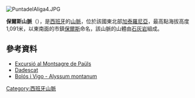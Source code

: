 [[Image:PuntadelAliga4.JPG|right]]
{{Coord|40|56|52.8|N|00|23|15.5|E|type:mountain_region:ES-CT|display=title}} 

'''保爾斯山脈'''（{{lang-ca|Montsagre de Paüls}}），是[[西班牙|西班牙]]的[[山脈|山脈]]，位於該國東北部[[加泰羅尼亞|加泰羅尼亞]]，最高點海拔高度1,091米，以東南面的市鎮[[保爾斯|保爾斯]]命名，該山脈的山體由[[石灰岩|石灰岩]]組成。

==參考資料==
*[http://www.ccex.cat/2008/12/excursi-al-montsagre-de-pals-23-11-2008.html  Excursió al Montsagre de Paüls]{{Wayback|url=http://www.ccex.cat/2008/12/excursi-al-montsagre-de-pals-23-11-2008.html |date=20110706214434 }}
*[http://www.dadescat.info/pati.htm Dadescat] {{Wayback|url=http://www.dadescat.info/pati.htm |date=20160306144438 }}
*[http://bibdigital.rjb.csic.es/Imagenes/P0119_16/P0119_16_184.pdf Bolós i Vigo - Alyssum montanum]{{Wayback|url=http://bibdigital.rjb.csic.es/Imagenes/P0119_16/P0119_16_184.pdf |date=20110930150439 }}

{{Spain-geo-stub}}
[[Category:西班牙山脈|Category:西班牙山脈]]